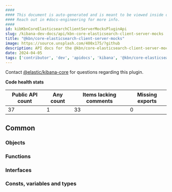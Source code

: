 ```yaml
---
####
#### This document is auto-generated and is meant to be viewed inside our experimental, new docs system.
#### Reach out in #docs-engineering for more info.
####
id: kibKbnCoreElasticsearchClientServerMocksPluginApi
slug: /kibana-dev-docs/api/kbn-core-elasticsearch-client-server-mocks
title: "@kbn/core-elasticsearch-client-server-mocks"
image: https://source.unsplash.com/400x175/?github
description: API docs for the @kbn/core-elasticsearch-client-server-mocks plugin
date: 2024-04-05
tags: ['contributor', 'dev', 'apidocs', 'kibana', '@kbn/core-elasticsearch-client-server-mocks']
---
```




Contact [@elastic/kibana-core](https://github.com/orgs/elastic/teams/kibana-core) for questions regarding this plugin.

**Code health stats**

| Public API count  | Any count | Items lacking comments | Missing exports |
|-------------------|-----------|------------------------|-----------------|
| 37 | 1 | 33 | 0 |

## Common

### Objects
<DocDefinitionList data={kbnCoreElasticsearchClientServerMocksObj.common.objects}/>

### Functions
<DocDefinitionList data={kbnCoreElasticsearchClientServerMocksObj.common.functions}/>

### Interfaces
<DocDefinitionList data={kbnCoreElasticsearchClientServerMocksObj.common.interfaces}/>

### Consts, variables and types
<DocDefinitionList data={kbnCoreElasticsearchClientServerMocksObj.common.misc}/>

